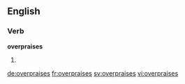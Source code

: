 ==English==

===Verb===
'''overpraises'''

# {{en-third-person singular of|overpraise}}

[[de:overpraises]]
[[fr:overpraises]]
[[sv:overpraises]]
[[vi:overpraises]]